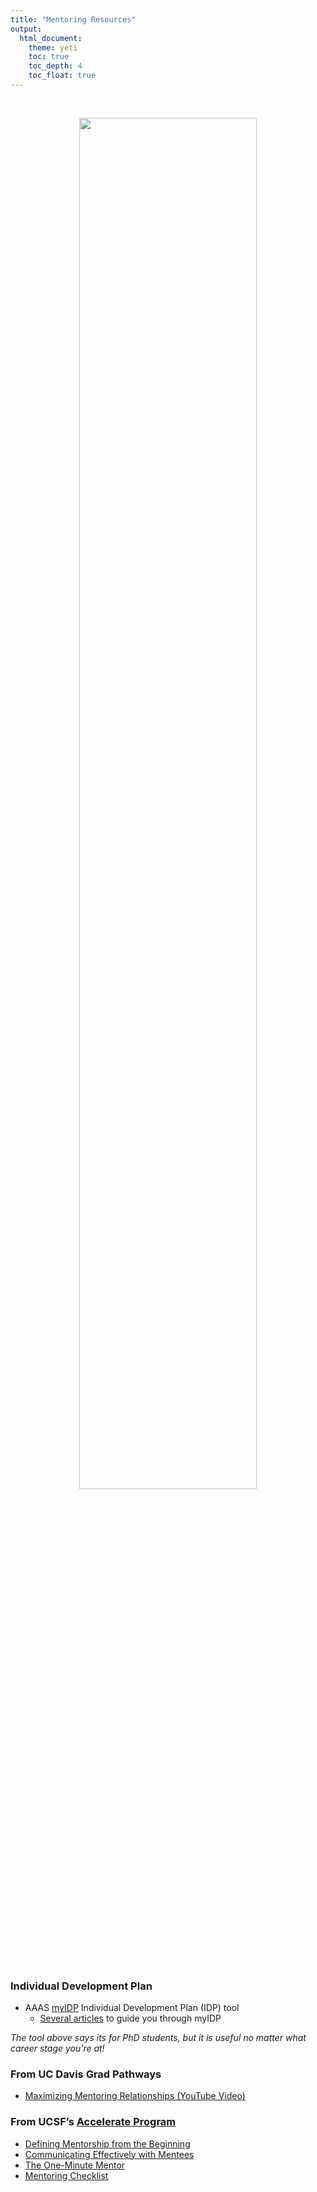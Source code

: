 ```yaml
---
title: "Mentoring Resources"
output: 
  html_document:
    theme: yeti
    toc: true
    toc_depth: 4
    toc_float: true
---
```

<br>


<center>
<img src="photos/jay-ruzesky-h13Y8vyIXNU-unsplash.jpg" style="width:75%">

</center>
<br>

### Individual Development Plan

* AAAS [myIDP](http://myidp.sciencecareers.org/) Individual Development Plan (IDP) tool
  + [Several articles](https://www.sciencemag.org/careers/2013/05/myidp) to guide you through myIDP

*The tool above says its for PhD students, but it is useful no matter what career stage you're at!*

### From UC Davis Grad Pathways
* [Maximizing Mentoring Relationships (YouTube Video)](https://www.youtube.com/watch?v=PhjIrepywXc)

### From UCSF's [Accelerate Program](accelerate.ucsf.edu)
* [Defining Mentorship from the Beginning](https://accelerate.ucsf.edu/training/mdp-seminar1)
* [Communicating Effectively with Mentees](https://accelerate.ucsf.edu/training/mdp-seminar3)
* [The One-Minute Mentor](https://accelerate.ucsf.edu/training/mdp-seminar1-one-minute-mentor)
* [Mentoring Checklist](https://accelerate.ucsf.edu/training/mdp-seminar1-mentoring-checklist)